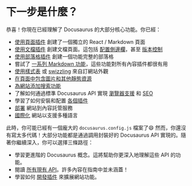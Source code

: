# 下一步是什麼？

恭喜！你現在已經理解了 Docusaurus 的大部分核心功能。你已經：

- [使用頁面插件](./creating-pages.mdx) 創建了一個獨立的 React / Markdown 頁面
- [使用文檔插件](./docs/docs-introduction.mdx) 創建文檔頁面。這包括 [配置側邊欄](./docs/sidebar/index.mdx)，甚至 [版本控制](./docs/versioning.mdx)
- [使用部落格插件](../blog.mdx) 創建一個功能完整的部落格
- 嘗試了 [一系列 Markdown 功能](./markdown-features/markdown-features-intro.mdx)，這些功能對所有內容插件都很有用
- [使用樣式表](../styling-layout.mdx) 或 [swizzling](../swizzling.mdx) 來自訂網站外觀
- [在頁面中包含圖片和其他靜態資源](../static-assets.mdx)
- [為網站添加搜索功能](../search.mdx)
- 了解如何通過標準 Docusaurus API 實現 [瀏覽器支援](../browser-support.mdx) 和 [SEO](../seo.mdx)
- 學習了如何安裝和配置 [各個插件](../using-plugins.mdx)
- [部署](../deployment.mdx) 網站到內容託管服務
- [國際化](../i18n/i18n-tutorial.mdx) 網站以支援多種語言

此時，你可能已經有一個龐大的 `docusaurus.config.js` 檔案了😄 然而，你還沒有寫太多代碼！大部分功能都是通過調用封裝好的 Docusaurus API 實現的。隨著你繼續深入，你可以選擇三條路徑：

- 學習更進階的 Docusaurus 概念。這將幫助你更深入地理解這些 API 的功能。
- 閱讀 [所有現有 API](../docusaurus-core.mdx)。許多內容在指南中並未涵蓋！
- 學習如何 [開發插件](../api/plugin-methods/README.mdx) 來擴展網站功能。